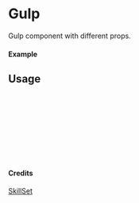 
<Meta of={Gulp} title="SkillSet/Gulp" />

# Gulp

Gulp component with different props.

#### Example

<Canvas of={Gulp.Primary} />

## Usage

```ts
import { Gulp } from "yadl-ui";

const Example = () => {
  return (
      <Gulp />
  );
};

export default Example;
```

#### Credits
[SkillSet](https://skillicons.dev)
